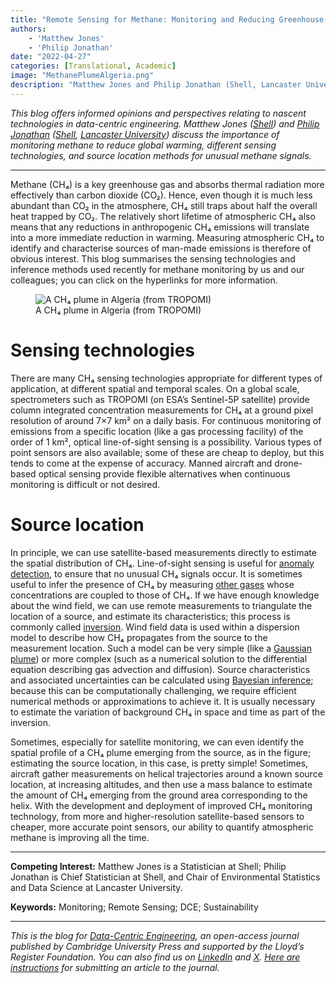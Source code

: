 ```yaml
---
title: "Remote Sensing for Methane: Monitoring and Reducing Greenhouse Gas Emissions"
authors:
    - 'Matthew Jones'
    - 'Philip Jonathan' 
date: "2022-04-27"
categories: [Translational, Academic]
image: "MethanePlumeAlgeria.png"
description: "Matthew Jones and Philip Jonathan (Shell, Lancaster University) discuss the importance of monitoring methane to reduce global warming."
---
```


_This blog offers informed opinions and perspectives relating to nascent technologies in data-centric engineering. Matthew Jones ([Shell](https://www.shell.com/)) and [Philip Jonathan](https://www.linkedin.com/in/philip-jonathan-81b3a59/?originalSubdomain=uk) ([Shell](https://www.shell.com/), [Lancaster University](https://www.lancaster.ac.uk/maths/people/philip-jonathan)) discuss the importance of monitoring methane to reduce global warming, different sensing technologies, and source location methods for unusual methane signals._

---

Methane (CH₄) is a key greenhouse gas and absorbs thermal radiation more effectively than carbon dioxide (CO₂). Hence, even though it is much less abundant than CO₂ in the atmosphere, CH₄ still traps about half the overall heat trapped by CO₂. The relatively short lifetime of atmospheric CH₄ also means that any reductions in anthropogenic CH₄ emissions will translate into a more immediate reduction in warming. Measuring atmospheric CH₄ to identify and characterise sources of man-made emissions is therefore of obvious interest. This blog summarises the sensing technologies and inference methods used recently for methane monitoring by us and our colleagues; you can click on the hyperlinks for more information.

![A CH₄ plume in Algeria (from TROPOMI)](MethanePlumeAlgeria.png)

# Sensing technologies

There are many CH₄ sensing technologies appropriate for different types of application, at different spatial and temporal scales. On a global scale, spectrometers such as TROPOMI (on ESA’s Sentinel-5P satellite) provide column integrated concentration measurements for CH₄ at a ground pixel resolution of around 7×7 km² on a daily basis. For continuous monitoring of emissions from a specific location (like a gas processing facility) of the order of 1 km², optical line-of-sight sensing is a possibility. Various types of point sensors are also available; some of these are cheap to deploy, but this tends to come at the expense of accuracy. Manned aircraft and drone-based optical sensing provide flexible alternatives when continuous monitoring is difficult or not desired.

# Source location

In principle, we can use satellite-based measurements directly to estimate the spatial distribution of CH₄. Line-of-sight sensing is useful for [anomaly detection](https://doi.org/10.1016/j.egypro.2017.03.1502), to ensure that no unusual CH₄ signals occur. It is sometimes useful to infer the presence of CH₄ by measuring [other gases](https://arxiv.org/abs/2111.12486) whose concentrations are coupled to those of CH₄. If we have enough knowledge about the wind field, we can use remote measurements to triangulate the location of a source, and estimate its characteristics; this process is commonly called [inversion](https://doi.org/10.1029/2019GL086725). Wind field data is used within a dispersion model to describe how CH₄ propagates from the source to the measurement location. Such a model can be very simple (like a [Gaussian plume](https://doi.org/10.1029/2019GL086725)) or more complex (such as a numerical solution to the differential equation describing gas advection and diffusion). Source characteristics and associated uncertainties can be calculated using [Bayesian inference](https://arxiv.org/abs/1211.1409v3); because this can be computationally challenging, we require efficient numerical methods or approximations to achieve it. It is usually necessary to estimate the variation of background CH₄ in space and time as part of the inversion.

Sometimes, especially for satellite monitoring, we can even identify the spatial profile of a CH₄ plume emerging from the source, as in the figure; estimating the source location, in this case, is pretty simple! Sometimes, aircraft gather measurements on helical trajectories around a known source location, at increasing altitudes, and then use a mass balance to estimate the amount of CH₄ emerging from the ground area corresponding to the helix. With the development and deployment of improved CH₄ monitoring technology, from more and higher-resolution satellite-based sensors to cheaper, more accurate point sensors, our ability to quantify atmospheric methane is improving all the time.

---

**Competing Interest:**
Matthew Jones is a Statistician at Shell; Philip Jonathan is Chief Statistician at Shell, and Chair of Environmental Statistics and Data Science at Lancaster University.

**Keywords:**
Monitoring; Remote Sensing; DCE; Sustainability

---

_This is the blog for [Data-Centric Engineering](https://www.cambridge.org/core/journals/data-centric-engineering), an open-access journal published by Cambridge University Press and supported by the Lloyd's Register Foundation. You can also find us on [LinkedIn](https://www.linkedin.com/company/data-centric-engineering/) and [X](https://x.com/dce_journal?s=21&t=UlVCTdhrJw2BrdGzFkG5AA). [Here are instructions](https://www.cambridge.org/core/journals/data-centric-engineering/information/instructions-for-authors) for submitting an article to the journal._